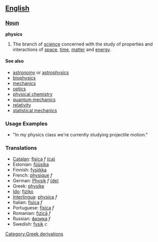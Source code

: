 == [[English]] ==

=== [[Noun]] ===

'''physics'''
# The branch of [[science]] concerned with the study of properties and interactions of [[space]], [[time]], [[matter]] and [[energy]].

==== See also ====

*[[astronomy]] or [[astrophysics]]
*[[biophysics]]
*[[mechanics]]
*[[optics]]
*[[physical chemistry]]
*[[quantum mechanics]]
*[[relativity]]
*[[statistical mechanics]]

=== Usage Examples ===

*"In my physics class we're currently studying projectile motion."

=== Translations ===
*[[Catalan]]: [[física]] ''f'' [[:ca:física|(ca)]] 
*Estonian: [[füüsika]]
*Finnish: [[fysiikka]]
*French: [[physique]] ''f''
*German: [[Physik]] ''f'' [[:de:Physik|(de)]] 
*Greek: [[physike]]
*[[Ido]]: [[fiziko]]
*[[Interlingua]]: [[physica]] ''f''
*Italian: [[fisica]] ''f''
*Portuguese: [[física]] ''f''
*Romanian: [[fizică]] ''f''
*Russian: [[физика]] ''f''
*Swedish: [[fysik]] ''c''
[[Category:Greek derivations]]